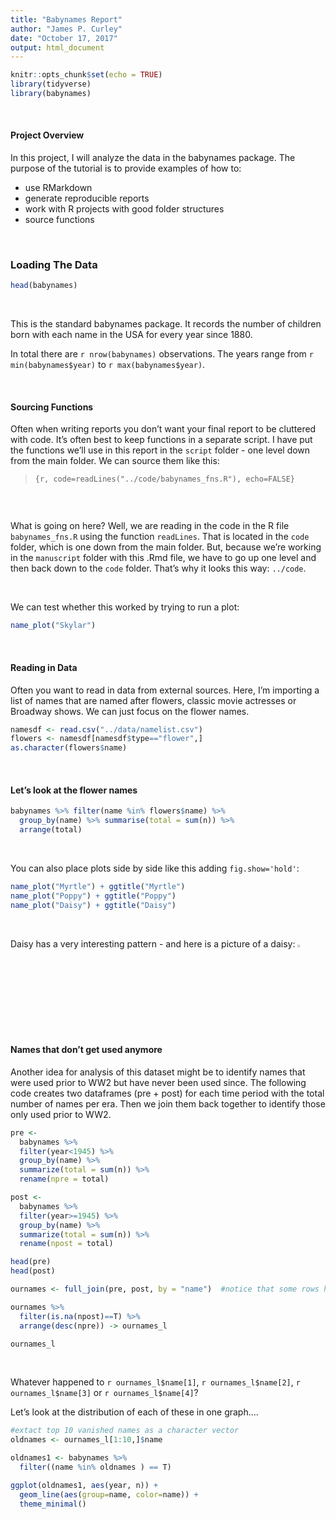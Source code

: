 ---
title: "Babynames Report"
author: "James P. Curley"
date: "October 17, 2017"
output: html_document
---

```{r setup, include=FALSE}
knitr::opts_chunk$set(echo = TRUE)
library(tidyverse)
library(babynames)
```

\  

#### Project Overview

In this project, I will analyze the data in the babynames package. The purpose of the tutorial is to provide examples of how to:

- use RMarkdown
- generate reproducible reports
- work with R projects with good folder structures
- source functions

\  
\  



### Loading The Data

```{r}
head(babynames)
```

\  

This is the standard babynames package.  It records the number of children born with each name in the USA for every year since 1880. 

In total there are `r nrow(babynames)` observations. The years range from `r min(babynames$year)` to `r max(babynames$year)`.

\ 
\ 

#### Sourcing Functions

Often when writing reports you don't want your final report to be cluttered with code. It's often best to keep functions in a separate script. I have put the functions we'll use in this report in the `script` folder - one level down from the main folder.  We can source them like this:

>`{r, code=readLines("../code/babynames_fns.R"), echo=FALSE}`

```{r, code=readLines("../code/babynames_fns.R"), echo=FALSE}
```

\  

What is going on here?  Well, we are reading in  the code in the R file `babynames_fns.R` using the function `readLines`. That is located in the `code` folder, which is one down from the main folder.  But, because we're working in the `manuscript` folder with this .Rmd file, we have to go up one level and then back down to the `code` folder.  That's why it looks this way: `../code`.   

\ 

We can test whether this worked by trying to run a plot:

```{r, warning=FALSE, message=FALSE, fig.width=4, fig.height=4}
name_plot("Skylar")

```


\  

#### Reading in Data

Often you want to read in data from external sources. Here, I'm importing a list of names that are named after flowers, classic movie actresses or Broadway shows.  We can just focus on the flower names.

```{r}
namesdf <- read.csv("../data/namelist.csv")
flowers <- namesdf[namesdf$type=="flower",]
as.character(flowers$name)
```

\  



#### Let's look at the flower names

```{r}
babynames %>% filter(name %in% flowers$name) %>%
  group_by(name) %>% summarise(total = sum(n)) %>%
  arrange(total)
```


\  

You can also place plots side by side like this adding `fig.show='hold'`:

```{r,fig.width=3, fig.height=3,fig.show='hold'}

name_plot("Myrtle") + ggtitle("Myrtle")
name_plot("Poppy") + ggtitle("Poppy")
name_plot("Daisy") + ggtitle("Daisy")
```


\  

Daisy has a very interesting pattern - and here is a picture of a daisy: ![](../img/daisy.png){width=2%}


\  


\  

####  Names that don't get used anymore

Another idea for analysis of this dataset might be to identify names that were used prior to WW2 but have never been used since.  The following code creates two dataframes (pre + post) for each time period with the total number of names per era.  Then we join them back together to identify those only used prior to WW2.

```{r}
pre <-
  babynames %>% 
  filter(year<1945) %>%
  group_by(name) %>%
  summarize(total = sum(n)) %>%
  rename(npre = total)

```

```{r}
post <-
  babynames %>%
  filter(year>=1945) %>%
  group_by(name) %>%
  summarize(total = sum(n)) %>%
  rename(npost = total)
```

```{r}
head(pre)
head(post)
```

```{r}
ournames <- full_join(pre, post, by = "name")  #notice that some rows have "NA" - means they're missing (i.e. zeros)

ournames %>%
  filter(is.na(npost)==T) %>%
  arrange(desc(npre)) -> ournames_l

ournames_l
```

\ 


Whatever happened to `r ournames_l$name[1]`, `r ournames_l$name[2]`, `r ournames_l$name[3]` or `r ournames_l$name[4]`?

Let's look at the distribution of each of these in one graph....

```{r, fig.width=4, fig.height=4}
#extact top 10 vanished names as a character vector
oldnames <- ournames_l[1:10,]$name

oldnames1 <- babynames %>%
  filter((name %in% oldnames ) == T)

ggplot(oldnames1, aes(year, n)) +
  geom_line(aes(group=name, color=name)) +
  theme_minimal()

```




